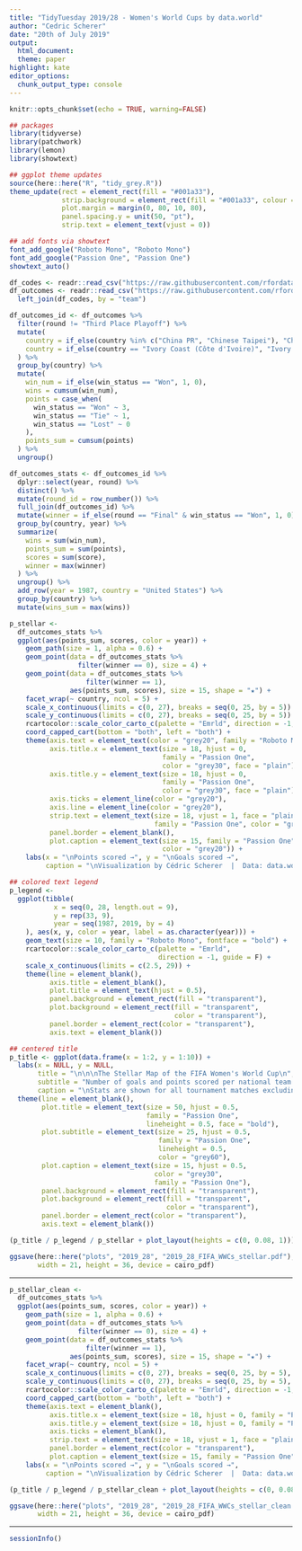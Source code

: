 ```yaml
---
title: "TidyTuesday 2019/28 - Women's World Cups by data.world"
author: "Cedric Scherer"
date: "20th of July 2019"
output:
  html_document:
  theme: paper
highlight: kate
editor_options:
  chunk_output_type: console
---
```

  
```r
knitr::opts_chunk$set(echo = TRUE, warning=FALSE)
```

```r
## packages
library(tidyverse)
library(patchwork)
library(lemon)
library(showtext)

## ggplot theme updates
source(here::here("R", "tidy_grey.R"))
theme_update(rect = element_rect(fill = "#001a33"),
             strip.background = element_rect(fill = "#001a33", colour = "transparent"), 
             plot.margin = margin(0, 80, 10, 80),
             panel.spacing.y = unit(50, "pt"),
             strip.text = element_text(vjust = 0))

## add fonts via showtext
font_add_google("Roboto Mono", "Roboto Mono")
font_add_google("Passion One", "Passion One")
showtext_auto()
```

```r
df_codes <- readr::read_csv("https://raw.githubusercontent.com/rfordatascience/tidytuesday/master/data/2019/2019-07-09/codes.csv")
df_outcomes <- readr::read_csv("https://raw.githubusercontent.com/rfordatascience/tidytuesday/master/data/2019/2019-07-09/wwc_outcomes.csv") %>% 
  left_join(df_codes, by = "team")
```

```r
df_outcomes_id <- df_outcomes %>% 
  filter(round != "Third Place Playoff") %>% 
  mutate(
    country = if_else(country %in% c("China PR", "Chinese Taipei"), "China", country),
    country = if_else(country == "Ivory Coast (Côte d'Ivoire)", "Ivory Coast", country)
  ) %>% 
  group_by(country) %>% 
  mutate(
    win_num = if_else(win_status == "Won", 1, 0),
    wins = cumsum(win_num),
    points = case_when(
      win_status == "Won" ~ 3, 
      win_status == "Tie" ~ 1, 
      win_status == "Lost" ~ 0
    ),
    points_sum = cumsum(points)
  ) %>% 
  ungroup() 

df_outcomes_stats <- df_outcomes_id %>%
  dplyr::select(year, round) %>% 
  distinct() %>% 
  mutate(round_id = row_number()) %>% 
  full_join(df_outcomes_id) %>% 
  mutate(winner = if_else(round == "Final" & win_status == "Won", 1, 0)) %>% 
  group_by(country, year) %>% 
  summarize(
    wins = sum(win_num),
    points_sum = sum(points),
    scores = sum(score),
    winner = max(winner)
  ) %>% 
  ungroup() %>% 
  add_row(year = 1987, country = "United States") %>% 
  group_by(country) %>% 
  mutate(wins_sum = max(wins))
```

```r
p_stellar <- 
  df_outcomes_stats %>% 
  ggplot(aes(points_sum, scores, color = year)) + 
    geom_path(size = 1, alpha = 0.6) +
    geom_point(data = df_outcomes_stats %>% 
                 filter(winner == 0), size = 4) +
    geom_point(data = df_outcomes_stats %>% 
                   filter(winner == 1), 
               aes(points_sum, scores), size = 15, shape = "★") +
    facet_wrap(~ country, ncol = 5) +
    scale_x_continuous(limits = c(0, 27), breaks = seq(0, 25, by = 5)) +
    scale_y_continuous(limits = c(0, 27), breaks = seq(0, 25, by = 5)) +
    rcartocolor::scale_color_carto_c(palette = "Emrld", direction = -1, guide = F) +
    coord_capped_cart(bottom = "both", left = "both") +
    theme(axis.text = element_text(color = "grey20", family = "Roboto Mono"),
          axis.title.x = element_text(size = 18, hjust = 0, 
                                      family = "Passion One", 
                                      color = "grey30", face = "plain"),
          axis.title.y = element_text(size = 18, hjust = 0, 
                                      family = "Passion One", 
                                      color = "grey30", face = "plain"),
          axis.ticks = element_line(color = "grey20"),
          axis.line = element_line(color = "grey20"),
          strip.text = element_text(size = 18, vjust = 1, face = "plain", 
                                    family = "Passion One", color = "grey30"),
          panel.border = element_blank(),
          plot.caption = element_text(size = 15, family = "Passion One", 
                                      color = "grey20")) +
    labs(x = "\nPoints scored →", y = "\nGoals scored →",
         caption = "\nVisualization by Cédric Scherer  |  Data: data.world     \n\n\n\n\n")

## colored text legend  
p_legend <- 
  ggplot(tibble(
           x = seq(0, 28, length.out = 9), 
           y = rep(33, 9),
           year = seq(1987, 2019, by = 4)
    ), aes(x, y, color = year, label = as.character(year))) +
    geom_text(size = 10, family = "Roboto Mono", fontface = "bold") +
    rcartocolor::scale_color_carto_c(palette = "Emrld", 
                                     direction = -1, guide = F) +
    scale_x_continuous(limits = c(2.5, 29)) +
    theme(line = element_blank(),
          axis.title = element_blank(),
          plot.title = element_text(hjust = 0.5),
          panel.background = element_rect(fill = "transparent"),
          plot.background = element_rect(fill = "transparent", 
                                         color = "transparent"),
          panel.border = element_rect(color = "transparent"),
          axis.text = element_blank())

## centered title
p_title <- ggplot(data.frame(x = 1:2, y = 1:10)) +
  labs(x = NULL, y = NULL,
       title = "\n\n\nThe Stellar Map of the FIFA Women's World Cup\n",
       subtitle = "Number of goals and points scored per national team and FIFA World Cup.\n",
       caption = "\nStats are shown for all tournament matches excluding third place playoffs.\nStars indicate world champions, scored points are calculated based on the 3-1-0 scheme.") +
  theme(line = element_blank(),
        plot.title = element_text(size = 50, hjust = 0.5, 
                                  family = "Passion One", 
                                  lineheight = 0.5, face = "bold"),
        plot.subtitle = element_text(size = 25, hjust = 0.5, 
                                     family = "Passion One", 
                                     lineheight = 0.5, 
                                     color = "grey60"),
        plot.caption = element_text(size = 15, hjust = 0.5, 
                                    color = "grey30", 
                                    family = "Passion One"),
        panel.background = element_rect(fill = "transparent"),
        plot.background = element_rect(fill = "transparent", 
                                       color = "transparent"),
        panel.border = element_rect(color = "transparent"),
        axis.text = element_blank())
```

```r
(p_title / p_legend / p_stellar + plot_layout(heights = c(0, 0.08, 1)))

ggsave(here::here("plots", "2019_28", "2019_28_FIFA_WWCs_stellar.pdf"), 
       width = 21, height = 36, device = cairo_pdf)
```

--------

```r
p_stellar_clean <- 
  df_outcomes_stats %>% 
  ggplot(aes(points_sum, scores, color = year)) + 
    geom_path(size = 1, alpha = 0.6) +
    geom_point(data = df_outcomes_stats %>% 
                 filter(winner == 0), size = 4) +
    geom_point(data = df_outcomes_stats %>% 
                   filter(winner == 1), 
               aes(points_sum, scores), size = 15, shape = "★") +
    facet_wrap(~ country, ncol = 5) +
    scale_x_continuous(limits = c(0, 27), breaks = seq(0, 25, by = 5), expand = c(0.05, 0.05)) +
    scale_y_continuous(limits = c(0, 27), breaks = seq(0, 25, by = 5), expand = c(0.05, 0.05)) +
    rcartocolor::scale_color_carto_c(palette = "Emrld", direction = -1, guide = F) +
    coord_capped_cart(bottom = "both", left = "both") +
    theme(axis.text = element_blank(),
          axis.title.x = element_text(size = 18, hjust = 0, family = "Passion One", color = "grey30", face = "plain"),
          axis.title.y = element_text(size = 18, hjust = 0, family = "Passion One", color = "grey30", face = "plain"),
          axis.ticks = element_blank(),
          strip.text = element_text(size = 18, vjust = 1, face = "plain", family ="Passion One", color = "grey30"),
          panel.border = element_rect(color = "transparent"),
          plot.caption = element_text(size = 15, family = "Passion One", color = "grey20")) +
    labs(x = "\nPoints scored →", y = "\nGoals scored →",
         caption = "\nVisualization by Cédric Scherer  |  Data: data.world     \n\n\n\n\n")
```

```r
(p_title / p_legend / p_stellar_clean + plot_layout(heights = c(0, 0.08, 1)))

ggsave(here::here("plots", "2019_28", "2019_28_FIFA_WWCs_stellar_clean.pdf"), 
       width = 21, height = 36, device = cairo_pdf)
```

***
  
```r
sessionInfo()
```

